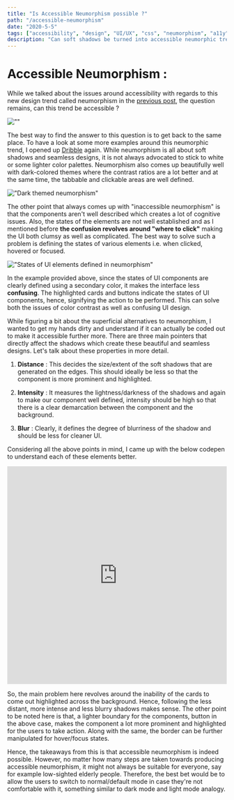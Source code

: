 ```yaml
---
title: "Is Accessible Neumorphism possible ?"
path: "/accessible-neumorphism"
date: "2020-5-5"
tags: ["accessibility", "design", "UI/UX", "css", "neumorphism", "a11y"]
description: "Can soft shadows be turned into accessible neumorphic trend?"
---
```


# Accessible Neumorphism :

While we talked about the issues around accessibility with regards to this new design trend called neumorphism in the <a href="https://a11y-friendly.netlify.app/neumorphism/">previous post</a>, the question remains, can this trend be accessible ?

![""](../images/neu-filler.png)

The best way to find the answer to this question is to get back to the same place. To have a look at some more examples around this neumorphic trend, I opened up <a href="https://dribbble.com/">Dribble</a> again. While neumorphism is all about soft shadows and seamless designs, it is not always advocated to stick to white or some lighter color palettes. Neumorphism also comes up beautifully well with dark-colored themes where the contrast ratios are a lot better and at the same time, the tabbable and clickable areas are well defined.

!["Dark themed neumorphism"](../images/neu-1.jpg)

The other point that always comes up with "inaccessible neumorphism" is that the components aren't well described which creates a lot of cognitive issues. Also, the states of the elements are not well established and as I mentioned before <strong>the confusion  revolves around "where to click"</strong> making the UI both clumsy as well as complicated. The best way to solve such a problem is defining the states of various elements i.e. when clicked, hovered  or focused.

!["States of UI elements defined in neumorphism"](../images/neu-2.jpg)

In the example provided above, since the states of UI components are clearly defined using a secondary color, it makes the interface less <strong>confusing</strong>. The highlighted cards and buttons indicate the states of UI components, hence, signifying the action to be performed. This can solve both the issues of color contrast as well as confusing UI design. 

While figuring a bit about the superficial alternatives to neumorphism, I wanted to get my hands dirty and understand if it can actually be coded out to make it accessible further more.
There are three main pointers that directly affect the shadows which create these beautiful and seamless designs. Let's talk about these properties in more detail.

1. <strong>Distance</strong> : This decides the size/extent of the soft shadows that are generated on the edges. This should ideally be less so that the component is more prominent and highlighted.

2. <strong>Intensity</strong> : It measures the lightness/darkness of the shadows and again to make our component well defined, intensity should be high so that there is a clear demarcation between the component and the background.

3. <strong>Blur</strong> : Clearly, it defines the degree of blurriness of the shadow and should be less for cleaner UI.

Considering all the above points in mind, I came up with the below codepen to understand each of these elements better.

<iframe height="500" style="width: 100%;" scrolling="no" title="Accessible Neumorphism" src="https://codepen.io/tanisha03/embed/NWGMREx?height=265&theme-id=default&default-tab=css,result" frameborder="no" allowtransparency="true" allowfullscreen="true">
  See the Pen <a href='https://codepen.io/tanisha03/pen/NWGMREx'>Accessible Neumorphism</a> by tanisha03
  (<a href='https://codepen.io/tanisha03'>@tanisha03</a>) on <a href='https://codepen.io'>CodePen</a>.
</iframe>

So, the main problem here revolves around the inability of the cards to come out highlighted across the background. Hence, following the less distant, more intense and less blurry shadows makes sense. The other point to be noted here is that, a lighter boundary for the components, button in the above case, makes the component a lot more prominent and highlighted for the users to take action. Along with the same, the border can be further manipulated for hover/focus states.

Hence, the takeaways from this is that accessible neumorphism is indeed possible. However, no matter how many steps are taken towards producing accessible neumorphism, it might not always be suitable for everyone, say for example low-sighted elderly people. Therefore, the best bet would be to allow the users to switch to normal/default mode in case they're not comfortable with it, something similar to dark mode and light mode analogy.


